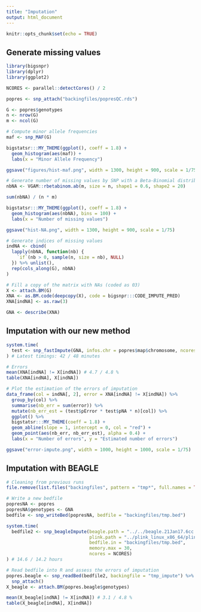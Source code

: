 ```yaml
---
title: "Imputation"
output: html_document
---
```


```r
knitr::opts_chunk$set(echo = TRUE)
```

## Generate missing values

```r
library(bigsnpr)
library(dplyr)
library(ggplot2)

NCORES <- parallel::detectCores() / 2
```

```r
popres <- snp_attach("backingfiles/popresQC.rds")

G <- popres$genotypes
n <- nrow(G)
m <- ncol(G)
```

```r
# Compute minor allele frequencies
maf <- snp_MAF(G)

bigstatsr:::MY_THEME(ggplot(), coeff = 1.8) +
  geom_histogram(aes(maf)) + 
  labs(x = "Minor Allele Frequency")

ggsave("figures/hist-maf.png", width = 1300, height = 900, scale = 1/75)
```


```r
# Generate number of missing values by SNP with a Beta-Binomial distribution
nbNA <- VGAM::rbetabinom.ab(m, size = n, shape1 = 0.6, shape2 = 20)

sum(nbNA) / (n * m)

bigstatsr:::MY_THEME(ggplot(), coeff = 1.8) +
  geom_histogram(aes(nbNA), bins = 100) + 
  labs(x = "Number of missing values")

ggsave("hist-NA.png", width = 1300, height = 900, scale = 1/75)
```

```r
# Generate indices of missing values
indNA <- cbind(
  lapply(nbNA, function(nb) {
    `if`(nb > 0, sample(n, size = nb), NULL)
  }) %>% unlist(), 
  rep(cols_along(G), nbNA)
)

# Fill a copy of the matrix with NAs (coded as 03)
X <- attach.BM(G)
XNA <- as.BM.code(deepcopy(X), code = bigsnpr:::CODE_IMPUTE_PRED)
XNA[indNA] <- as.raw(3)

GNA <- describe(XNA)
```

## Imputation with our new method

```r
system.time(
  test <- snp_fastImpute(GNA, infos.chr = popres$map$chromosome, ncores = NCORES)
) # Latest timings: 42 / 48 minutes
```

```r
# Errors
mean(XNA[indNA] != X[indNA]) # 4.7 / 4.8 %
table(XNA[indNA], X[indNA])

# Plot the estimation of the errors of imputation
data_frame(col = indNA[, 2], error = XNA[indNA] != X[indNA]) %>%
  group_by(col) %>%
  summarise(nb_err = sum(error)) %>%
  mutate(nb_err_est = (test$pError * test$pNA * n)[col]) %>%
  ggplot() %>%
  bigstatsr:::MY_THEME(coeff = 1.8) + 
  geom_abline(slope = 1, intercept = 0, col = "red") + 
  geom_point(aes(nb_err, nb_err_est), alpha = 0.4) +
  labs(x = "Number of errors", y = "Estimated number of errors")

ggsave("error-impute.png", width = 1000, height = 1000, scale = 1/75)
```



## Imputation with BEAGLE

```r
# Cleaning from previous runs 
file.remove(list.files("backingfiles", pattern = "tmp*", full.names = TRUE))
```

```r
# Write a new bedfile
popresNA <- popres
popresNA$genotypes <- GNA
bedfile <- snp_writeBed(popresNA, bedfile = "backingfiles/tmp.bed")
```

```r
system.time(
  bedfile2 <- snp_beagleImpute(beagle.path = "../../beagle.21Jan17.6cc.jar",
                               plink.path = "../plink_linux_x86_64/plink",
                               bedfile.in = "backingfiles/tmp.bed",
                               memory.max = 30,
                               ncores = NCORES)
) # 14.6 / 14.2 hours
```

```r
# Read bedfile into R and assess the errors of imputation
popres.beagle <- snp_readBed(bedfile2, backingfile = "tmp_impute") %>%
  snp_attach()
X_beagle <- attach.BM(popres.beagle$genotypes)

mean(X_beagle[indNA] != X[indNA]) # 3.1 / 4.8 %
table(X_beagle[indNA], X[indNA])
```

